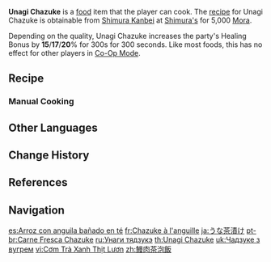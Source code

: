 {{Food Infobox
|id              = 108356
|description     = A light and tasty main dish.
|desc_suspicious = The overly bland tea soup has been all but overpowered by the taste of the unagi, but you can probably still eat this if you slurried it into some sort of porridge.
|desc_basic      = Well-boiled tea is poured over rice with unagi on top and allowed to steep quietly until the rice grains have absorbed the fragrance of the tea. When combined with the lingering sweet aftertaste of the bowl of unagi, you can eat half a bowl before Paimon can say "Whoa!"
|desc_delicious  = The tea and soup weave an elegant, fragrant melody punctuated by the pure white grains, while the unagi, baptized in coal-fire, provides tender, gentle decoration to the mix. The various aromas of eel and tea and the light sweetness of rice mix well on your tongue into something truly sublime. A triple threat not to be trifled with, indeed.
|type            = DEF-Boosting Dishes
|effectType      = DEF Up
|effect          = Increases all party members' Healing Bonus by (var1)% for 300s.
|eff_att1        = Healing Improvement
|eff_suspicious1 = 15
|eff_basic1      = 17
|eff_delicious1  = 20
|quality         = 3
|region          = Inazuma
|variant         = Shimi Chazuke
|recipe          = Sold by [[Shimura Kanbei]]
}}
'''Unagi Chazuke''' is a [[food]] item that the player can cook. The [[recipe]] for Unagi Chazuke is obtainable from [[Shimura Kanbei]] at [[Shimura's]] for 5,000 [[Mora]].

Depending on the quality, Unagi Chazuke increases the party's Healing Bonus by '''15'''/'''17'''/'''20'''% for 300s for 300 seconds. Like most foods, this has no effect for other players in [[Co-Op Mode]].

{{Special Dish|Wanderer|Shimi Chazuke}}

==Recipe==
{{Recipe
|type = Cooking
|Eel Meat = 4
|Rice = 3
|Seagrass = 3
|Salt = 1
|sort = Eel Meat;Rice;Seagrass;Salt
}}

===Manual Cooking===
{{Manual Cooking}}

==Other Languages==
{{Other Languages
|en      = Unagi Chazuke
|zhs     = 鳗肉茶泡饭
|zhs_rm  = Mánròu Chá Pào Fàn
|zht     = 鰻肉茶泡飯
|zht_rm  = Mánròu Chá Pào Fàn
|zh_tl   = Eel Meat Tea-Soaked Rice
|ja      = うな茶漬け
|ja_rm   = Una Chadzuke<ref>{{Ref/Quest|What the Blue Flowers Left Behind (Quest)|note=Japanese Voice-Over}}</ref>
|ja_tl   = Unagi {{w|Chazuke}}
|ko      = 뱀{{tt|장어|長魚}} 살코기 오차즈케
|ko_tl   = Eel Meat Ochazuke
|es      = Arroz con anguila bañado en té
|es_tl   = Rice With Eel Bathed in Tea
|fr      = Chazuke à l'anguille
|fr_tl   = Eel Chazuke
|ru      = Унаги тядзукэ
|ru_tl   = Unagi Chazuke
|th      = Unagi Chazuke
|vi      = Cơm {{tt|Trà|茶}} Xanh Thịt Lươn
|vi_tl   = Green Tea Rice with Eel Meat
|de      = Unagi-Chazuke
|id      = Unagi Chazuke
|pt      = Carne Fresca Chazuke
|pt_tl   = Fresh Meat Chazuke
|tr      = Müren Balıklı Pilav
|tr_tl   = Rice with Moray Eel
|it      = Chazuke di unagi
|it_tl   = 
}}

==Change History==
{{Change History|2.3}}

==References==
{{Reflist}}

==Navigation==
{{Food Navbox}}

[[es:Arroz con anguila bañado en té]]
[[fr:Chazuke à l'anguille]]
[[ja:うな茶漬け]]
[[pt-br:Carne Fresca Chazuke]]
[[ru:Унаги тядзукэ]]
[[th:Unagi Chazuke]]
[[uk:Чадзуке з вугрем]]
[[vi:Cơm Trà Xanh Thịt Lươn]]
[[zh:鰻肉茶泡飯]]